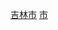 {{Catnav|頁面分類|...|中国各省城市|吉林城市|吉林县级市}}
{{Catnav|頁面分類|...|吉林行政区划|吉林县级行政区|吉林县级市}}
{{Catnav|頁面分類|...|吉林地级市|吉林市|吉林市行政区划|吉林市县级行政区}}
[[Category:吉林县级市|吉林市]]
[[Category:吉林市县级行政区|市]]
{{catmore|舒兰市|吉林省舒兰市}}